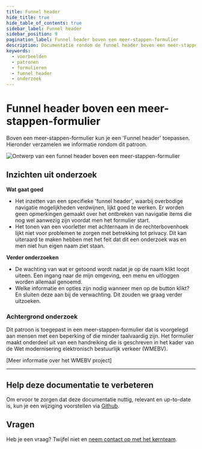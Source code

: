```yaml
---
title: Funnel header
hide_title: true
hide_table_of_contents: true
sidebar_label: Funnel header
sidebar_position: 9
pagination_label: Funnel header boven een meer-stappen-formulier
description: Documentatie rondom de funnel header boven een meer-stappen-formulier
keywords:
  - voorbeelden
  - patronen
  - formulieren
  - funnel header
  - onderzoek
---
```



# Funnel header boven een meer-stappen-formulier

Boven een meer-stappen-formulier kun je een 'Funnel header' toepassen. Hieronder verzamelen we informatie rondom dit patroon.

![Ontwerp van een funnel header boven een meer-stappen-formulier](https://raw.githubusercontent.com/nl-design-system/documentatie/assets/voorbeeld_formulier_header.png)

## Inzichten uit onderzoek

**Wat gaat goed**

- Het inzetten van een specifieke 'funnel header', waarbij overbodige navigatie mogelijkheden verdwijnen, lijkt goed te werken. Er worden geen opmerkingen gemaakt over het ontbreken van navigatie items die nog wel aanwezig zijn voordat men het formulier start.
- Het tonen van een voorletter met achternaam in de rechterbovenhoek lijkt niet voor problemen te zorgen met betrekking tot privacy. Dit kan uiteraard te maken hebben met het feit dat dit een onderzoek was en men niet hun eigen naam ziet staan.

**Verder onderzoeken**

- De wachting van wat er getoond wordt nadat je op de naam klikt loopt uiteen. Een ingang naar de mijn omgeving, een menu en uitloggen worden allemaal genoemd.
- Welke informatie en opties zijn nodig wanneer men op de button klikt? En sluiten deze aan bij de verwachting. Dit zouden we graag verder uitzoeken.

<VideoPlayer videoId="i97EDKtThHc" />

### Achtergrond onderzoek

Dit patroon is toegepast in een meer-stappen-formulier dat is voorgelegd aan mensen met een beperking of die minder taalvaardig zijn. Het formulier maakt onderdeel uit van een handreiking die is geschreven in het kader van de Wet modernisering elektronisch bestuurlijk verkeer (WMEBV).

[Meer informatie over het WMEBV project]

---

## Help deze documentatie te verbeteren

Om ervoor te zorgen dat deze documentatie nuttig, relevant en up-to-date is, kun je een wijziging voorstellen via [Github](https://github.com/nl-design-system/documentatie).

## Vragen

Heb je een vraag? Twijfel niet en [neem contact op met het kernteam](../../../project/kernteam.mdx).
